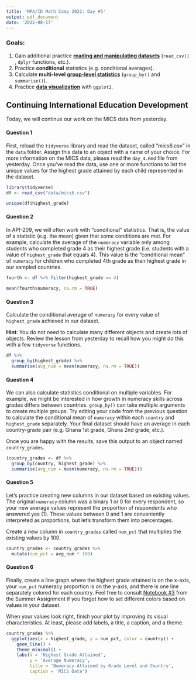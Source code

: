 ```yaml
---
title: 'MPA/ID Math Camp 2022: Day #5'
output: pdf_document
date: '2022-08-17'
---
```


### Goals:

1.  Gain additional practice [**reading and manipulating datasets**]{.underline} (`read_csv()` , `dplyr` functions, etc.).
2.  Practice **conditional** statistics (e.g. conditional averages).
3.  Calculate **multi-level** [**group-level statistics**]{.underline} (`group_by()` and `summarise()`).
4.  Practice [**data visualization**]{.underline} with `ggplot2`.

## Continuing International Education Development

Today, we will continue our work on the MICS data from yesterday.

#### Question 1

First, reload the `tidyverse` library and read the dataset, called "mics6.csv" in the `data` folder. Assign this data to an object with a name of your choice. For more information on the MICS data, please read the `day_4.Rmd` file from yesterday. Once you've read the data, use one or more functions to list the unique values for the highest grade attained by each child represented in the dataset.

```r
library(tidyverse)
df <- read_csv("data/mics6.csv")

unique(df$highest_grade)
```

#### Question 2

In API-209, we will often work with "conditional" statistics. That is, the value of a statistic (e.g. the mean) given that some conditions are met. For example, calculate the average of the `numeracy` variable only among students who completed grade 4 as their highest grade (i.e. students with a value of `highest_grade` that equals 4). This value is the "conditional mean" of `numeracy` for children who completed 4th grade as their highest grade in our sampled countries.

```r
fourth <- df %>% filter(highest_grade == 4)
  
mean(fourth$numeracy, na.rm = TRUE)
```

#### Question 3

Calculate the conditional average of `numeracy` for every value of `highest_grade` achieved in our dataset.

**Hint**: You do not need to calculate many different objects and create lots of objects. Review the lesson from yesterday to recall how you might do this with a few `tidyverse` functions.

```r
df %>% 
  group_by(highest_grade) %>% 
  summarise(avg_num = mean(numeracy, na.rm = TRUE))
```

#### Question 4

We can also calculate statistics conditional on multiple variables. For example, we might be interested in how growth in numeracy skills across grades differs between countries. `group_by()` can take multiple arguments to create multiple groups. Try editing your code from the previous question to calculate the conditional mean of `numeracy` within each `country` and `highest_grade` separately. Your final dataset should have an average in each country-grade pair (e.g. Ghana 1st grade, Ghana 2nd grade, etc.).

Once you are happy with the results, save this output to an object named `country_grades`.

```r
(country_grades <- df %>% 
  group_by(country, highest_grade) %>% 
  summarise(avg_num = mean(numeracy, na.rm = TRUE)))
```

#### Question 5

Let's practice creating new columns in our dataset based on existing values. The original `numeracy` column was a binary 1 or 0 for every respondent, so your new average values represent the proportion of respondents who answered yes (1). These values between 0 and 1 are conveniently interpreted as proportions, but let's transform them into percentages.

Create a new column in `country_grades` called `num_pct` that multiplies the existing values by 100.

```r
country_grades <- country_grades %>% 
  mutate(num_pct = avg_num * 100)
```

#### Question 6

Finally, create a line graph where the highest grade attained is on the x-axis, your `num_pct` numeracy proportion is on the y-axis, and there is one line separately colored for each country. Feel free to consult [Notebook #3](https://colab.research.google.com/drive/11PqVncdckruVj7XOIuhnogMbGtR9jhej?authuser=1#scrollTo=Csp-4ySOrQJP) from the Summer Assignment if you forgot how to set different colors based on values in your dataset.

When your values look right, finish your plot by improving its visual characteristics. At least, please add labels, a title, a caption, and a theme.

```r
country_grades %>% 
  ggplot(aes(x = highest_grade, y = num_pct, color = country)) + 
    geom_line() + 
    theme_minimal() +
    labs(x = 'Highest Grade Attained',
         y = 'Average Numeracy',
         title = 'Numeracy Attained by Grade Level and Country',
         caption = 'MICS Data')
    
```
